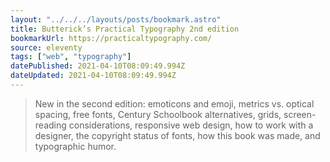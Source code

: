 ```yaml
---
layout: "../../../layouts/posts/bookmark.astro"
title: Butterick’s Practical Typography 2nd edition
bookmarkUrl: https://practicaltypography.com/
source: eleventy
tags: ["web", "typography"]
datePublished: 2021-04-10T08:09:49.994Z
dateUpdated: 2021-04-10T08:09:49.994Z
---
```


> New in the second edition: emoticons and emoji, metrics vs. optical spacing, free fonts, Century Schoolbook alternatives, grids, screen-reading considerations, responsive web design, how to work with a designer, the copyright status of fonts, how this book was made, and typographic humor.
